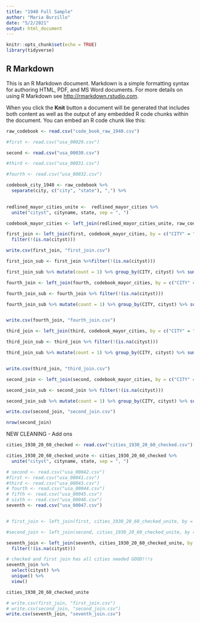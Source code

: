 ```yaml
---
title: "1940 Full Sample"
author: "Maria Burzillo"
date: "5/2/2021"
output: html_document
---
```


```r
knitr::opts_chunk$set(echo = TRUE)
library(tidyverse)
```

## R Markdown

This is an R Markdown document. Markdown is a simple formatting syntax for authoring HTML, PDF, and MS Word documents. For more details on using R Markdown see <http://rmarkdown.rstudio.com>.

When you click the **Knit** button a document will be generated that includes both content as well as the output of any embedded R code chunks within the document. You can embed an R code chunk like this:

```r
raw_codebook <- read.csv("code_book_raw_1940.csv")

#first <- read.csv("usa_00029.csv")

second <- read.csv("usa_00030.csv")

#third <- read.csv("usa_00031.csv")

#fourth <- read.csv("usa_00032.csv")
```

```r

codebook_city_1940 <- raw_codebook %>%
  separate(city, c("city", "state"), ",") %>%
  
```


```r

redlined_mayor_cities_unite <-  redlined_mayor_cities %>%
  unite("cityst", cityname, state, sep = ", ")

codebook_mayor_cities <- left_join(redlined_mayor_cities_unite, raw_codebook, by = c("cityst" = "city"))

first_join <- left_join(first, codebook_mayor_cities, by = c("CITY" = "code")) %>%
  filter(!(is.na(cityst)))

write.csv(first_join, "first_join.csv")

first_join_sub <- first_join %>%filter(!(is.na(cityst)))

first_join_sub %>% mutate(count = 1) %>% group_by(CITY, cityst) %>% summarize(tot = sum(count))
```

```r
fourth_join <- left_join(fourth, codebook_mayor_cities, by = c("CITY" = "code"))  %>% filter(!(is.na(cityst)))

fourth_join_sub <- fourth_join %>% filter(!(is.na(cityst)))

fourth_join_sub %>% mutate(count = 1) %>% group_by(CITY, cityst) %>% summarize(tot = sum(count))


write.csv(fourth_join, "fourth_join.csv")
```


```r
third_join <- left_join(third, codebook_mayor_cities, by = c("CITY" = "code")) %>% filter(!(is.na(cityst)))

third_join_sub <- third_join %>% filter(!(is.na(cityst)))

third_join_sub %>% mutate(count = 1) %>% group_by(CITY, cityst) %>% summarize(tot = sum(count))


write.csv(third_join, "third_join.csv")
```


```r
second_join <- left_join(second, codebook_mayor_cities, by = c("CITY" = "code")) %>% filter(!(is.na(cityst)))

second_join_sub <- second_join %>% filter(!(is.na(cityst)))

second_join_sub %>% mutate(count = 1) %>% group_by(CITY, cityst) %>% summarize(tot = sum(count))

write.csv(second_join, "second_join.csv")

nrow(second_join)
```






NEW CLEANING - Add ons

```r
cities_1930_20_60_checked <- read.csv("cities_1930_20_60_checked.csv")

cities_1930_20_60_checked_unite <- cities_1930_20_60_checked %>%
  unite("cityst", cityname, state, sep = ", ")

# second <- read.csv("usa_00042.csv") 
#first <- read.csv("usa_00041.csv") 
#third <- read.csv("usa_00043.csv") 
# fourth <- read.csv("usa_00044.csv") 
# fifth <- read.csv("usa_00045.csv") 
# sixth <- read.csv("usa_00046.csv") 
seventh <- read.csv("usa_00047.csv") 


# first_join <- left_join(first, cities_1930_20_60_checked_unite, by = c("CITY" = "city_code")) %>% filter(!(is.na(cityst)))

#second_join <- left_join(second, cities_1930_20_60_checked_unite, by = c("CITY" = "city_code")) %>% filter(!(is.na(cityst)))

seventh_join <- left_join(seventh, cities_1930_20_60_checked_unite, by = c("CITY" = "city_code")) %>%
  filter(!(is.na(cityst)))

```


```r

# checked and first join has all cities needed GOOD!!!s
seventh_join %>%
  select(cityst) %>%
  unique() %>%
  view()

cities_1930_20_60_checked_unite

# write.csv(first_join, "first_join.csv")
# write.csv(second_join, "second_join.csv")
write.csv(seventh_join, "seventh_join.csv")
```
